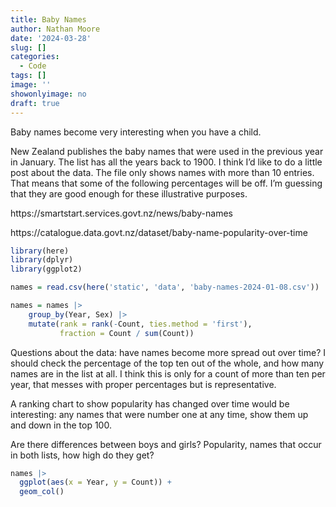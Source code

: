 ```yaml
---
title: Baby Names
author: Nathan Moore
date: '2024-03-28'
slug: []
categories: 
  - Code
tags: []
image: ''
showonlyimage: no
draft: true
---
```


Baby names become very interesting when you have a child. 

<!--more-->

New Zealand publishes the baby names that were used in the previous year in January. The list has all the years back to 1900. I think I'd like to do a little post about the data. The file only shows names with more than 10 entries. That means that some of the following percentages will be off. I'm guessing that they are good enough for these illustrative purposes. 

https://smartstart.services.govt.nz/news/baby-names

https://catalogue.data.govt.nz/dataset/baby-name-popularity-over-time

```r
library(here)
library(dplyr)
library(ggplot2)

names = read.csv(here('static', 'data', 'baby-names-2024-01-08.csv'))

names = names |> 
    group_by(Year, Sex) |> 
    mutate(rank = rank(-Count, ties.method = 'first'), 
           fraction = Count / sum(Count))
```

Questions about the data: have names become more spread out over time? I should check the percentage of the top ten out of the whole, and how many names are in the list at all. I think this is only for a count of more than ten per year, that messes with proper percentages but is representative. 

A ranking chart to show popularity has changed over time would be interesting: any names that were number one at any time, show them up and down in the top 100. 

Are there differences between boys and girls? Popularity, names that occur in both lists, how high do they get? 

```r

names |> 
  ggplot(aes(x = Year, y = Count)) + 
  geom_col()
    
```

